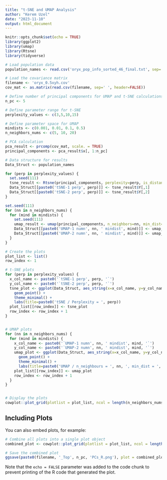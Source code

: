 ```yaml
---
title: "t-SNE and UMAP Analysis"
author: "Kerem Uzel"
date: "2023-11-10"
output: html_document
---
```


```r
knitr::opts_chunk$set(echo = TRUE)
library(ggplot2)
library(umap)
library(Rtsne)
library(tidyverse)
```

```r

# Load population data
population_names <- read.csv('oryx_pop_info_sorted_46_final.txt', sep='\t', header=TRUE)

# Load the covariance matrix
filename <- 'oryx_0.5xyh.cov'
cov_mat <- as.matrix(read.csv(filename, sep=' ', header=FALSE))

# Define number of principal components for UMAP and t-SNE calculations
n_pc <- 5

# Define parameter range for t-SNE
perplexity_values <- c(3,5,10,15)

# Define parameter space for UMAP
mindists <- c(0.001, 0.01, 0.1, 0.5)
n_neighbors_nums <- c(5, 10, 20)

```

```r
# PCA calculation
pca_result <- prcomp(cov_mat, scale. = TRUE)
principal_components <- pca_result$x[, 1:n_pc]

# Data structure for results
Data_Struct <- population_names
```

```r
for (perp in perplexity_values) {
  set.seed(111)
  tsne_result <- Rtsne(principal_components, perplexity=perp, is_distance=FALSE)
  Data_Struct[[paste0('tSNE-1 perp', perp)]] <- tsne_result$Y[,1]
  Data_Struct[[paste0('tSNE-2 perp', perp)]] <- tsne_result$Y[,2]
}

```

```r
set.seed(111)
for (nn in n_neighbors_nums) {
  for (mind in mindists) {
    set.seed(111)
    umap_result <- umap(principal_components, n_neighbors=nn, min_dist=mind)
    Data_Struct[[paste0('UMAP-1 numn', nn, ' mindist', mind)]] <- umap_result$layout[,1]
    Data_Struct[[paste0('UMAP-2 numn', nn, ' mindist', mind)]] <- umap_result$layout[,2]
  }
}

```

```r
# Create the plots
plot_list <- list()
row_index <- 1

# t-SNE plots
for (perp in perplexity_values) {
  x_col_name <- paste0('`tSNE-1 perp', perp, '`')
  y_col_name <- paste0('`tSNE-2 perp', perp, '`')
  tsne_plot <- ggplot(Data_Struct, aes_string(x=x_col_name, y=y_col_name, color='Population')) +
    geom_point() +
    theme_minimal() +
    labs(title=paste0('tSNE / Perplexity = ', perp))
  plot_list[[row_index]] <- tsne_plot
  row_index <- row_index + 1
}


# UMAP plots
for (nn in n_neighbors_nums) {
  for (mind in mindists) {
    x_col_name <- paste0('`UMAP-1 numn', nn, ' mindist', mind, '`')
    y_col_name <- paste0('`UMAP-2 numn', nn, ' mindist', mind, '`')
    umap_plot <- ggplot(Data_Struct, aes_string(x=x_col_name, y=y_col_name, color='Population')) +
      geom_point() +
      theme_minimal() +
      labs(title=paste0('UMAP / n_neighbours = ', nn, ', min_dist = ', mind))
    plot_list[[row_index]] <- umap_plot
    row_index <- row_index + 1
  }
}


# Display the plots
cowplot::plot_grid(plotlist = plot_list, ncol = length(n_neighbors_nums) + 1)

```


## Including Plots

You can also embed plots, for example:

```r
# Combine all plots into a single plot object
combined_plot <- cowplot::plot_grid(plotlist = plot_list, ncol = length(n_neighbors_nums) + 1)

# Save the combined plot
ggsave(paste0(filename, '_Top', n_pc, 'PCs_R.png'), plot = combined_plot, width = 20, height = 20, dpi = 100)

```

Note that the `echo = FALSE` parameter was added to the code chunk to prevent printing of the R code that generated the plot.
